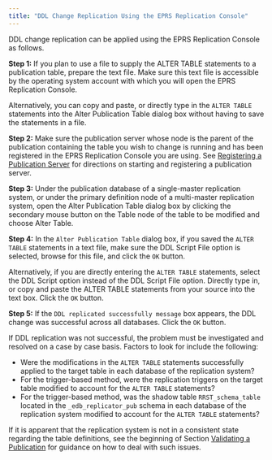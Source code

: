 ```yaml
---
title: "DDL Change Replication Using the EPRS Replication Console"
---
```


<div id="ddl_change_replication_using_xdb_console" class="registered_link"></div>

DDL change replication can be applied using the EPRS Replication Console as follows.

**Step 1:** If you plan to use a file to supply the ALTER TABLE statements to a publication table, prepare the text file. Make sure this text file is accessible by the operating system account with which you will open the EPRS Replication Console.

Alternatively, you can copy and paste, or directly type in the `ALTER TABLE` statements into the Alter Publication Table dialog box without having to save the statements in a file.

**Step 2:** Make sure the publication server whose node is the parent of the publication containing the table you wish to change is running and has been registered in the EPRS Replication Console you are using. See [Registering a Publication Server](../../05_smr_operation/02_creating_publication/01_registering_publication_server/#registering_publication_server) for directions on starting and registering a publication server.

**Step 3:** Under the publication database of a single-master replication system, or under the primary definition node of a multi-master replication system, open the Alter Publication Table dialog box by clicking the secondary mouse button on the Table node of the table to be modified and choose Alter Table.

**Step 4:** In the `Alter Publication Table` dialog box, if you saved the `ALTER TABLE` statements in a text file, make sure the DDL Script File option is selected, browse for this file, and click the `OK` button.

Alternatively, if you are directly entering the `ALTER TABLE` statements, select the DDL Script option instead of the DDL Script File option. Directly type in, or copy and paste the ALTER TABLE statements from your source into the text box. Click the `OK` button.

**Step 5:** If the `DDL replicated successfully message` box appears, the DDL change was successful across all databases. Click the `OK` button.

If DDL replication was not successful, the problem must be investigated and resolved on a case by case basis. Factors to look for include the following:

-   Were the modifications in the `ALTER TABLE` statements successfully applied to the target table in each database of the replication system?
-   For the trigger-based method, were the replication triggers on the target table modified to account for the `ALTER TABLE` statements?
-   For the trigger-based method, was the shadow table `RRST_schema_table` located in the `_edb_replicator_pub` schema in each database of the replication system modified to account for the `ALTER TABLE` statements?

If it is apparent that the replication system is not in a consistent state regarding the table definitions, see the beginning of Section [Validating a Publication](../06_managing_publication/05_validating_publication/#validating_publication) for guidance on how to deal with such issues.
